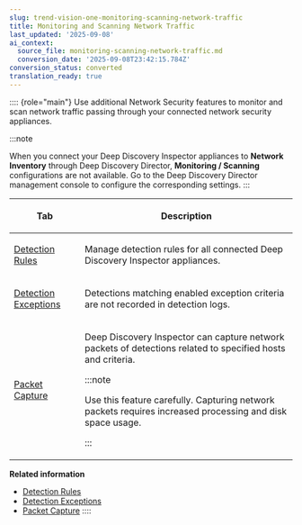 ```yaml
---
slug: trend-vision-one-monitoring-scanning-network-traffic
title: Monitoring and Scanning Network Traffic
last_updated: '2025-09-08'
ai_context:
  source_file: monitoring-scanning-network-traffic.md
  conversion_date: '2025-09-08T23:42:15.784Z'
conversion_status: converted
translation_ready: true
---
```


:::: {role="main"}
Use additional Network Security features to monitor and scan network traffic passing through your connected network security appliances.

:::note

When you connect your Deep Discovery Inspector appliances to **Network Inventory** through Deep Discovery Director, **Monitoring / Scanning** configurations are not available. Go to the Deep Discovery Director management console to configure the corresponding settings.
:::

<table>
<colgroup>
<col style="width: 25%" />
<col style="width: 75%" />
</colgroup>
<thead>
<tr>
<th><p>Tab</p></th>
<th><p>Description</p></th>
</tr>
</thead>
<tbody>
<tr>
<td><p><a href="trend-vision-one-nac-detection-rules">Detection Rules</a></p></td>
<td><p>Manage detection rules for all connected Deep Discovery Inspector appliances.</p></td>
</tr>
<tr>
<td><p><a href="trend-vision-one-detection-exceptions">Detection Exceptions</a></p></td>
<td><p>Detections matching enabled exception criteria are not recorded in detection logs.</p></td>
</tr>
<tr>
<td><p><a href="trend-vision-one-packet-capture">Packet Capture</a></p></td>
<td><p>Deep Discovery Inspector can capture network packets of detections related to specified hosts and criteria.</p>


:::note

<p>Use this feature carefully. Capturing network packets requires increased processing and disk space usage.</p>


:::

</td>
</tr>
</tbody>
</table>

**Related information**

- [Detection Rules](nac-detection-rules.md "Manage detection rules for all connected Deep Discovery Inspector appliances.")
- [Detection Exceptions](detection-exceptions.md "Import or create lists of exception criteria to exempt criteria matches from appearing in detection logs.")
- [Packet Capture](packet-capture.md "Manage criteria to capture network packets associated with specified network detections.")
::::
